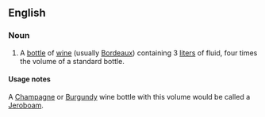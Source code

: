 ==English==
===Noun===
{{en-noun|sg=[[double]] [[magnum]]|pl='''[[double magnums]]''' or '''[[double magna]]''' (rare)}}
# A [[bottle]] of [[wine]] (usually [[Bordeaux]]) containing 3 [[liter]]s of fluid, four times the volume of a standard bottle.

====Usage notes====
A [[Champagne]] or [[Burgundy]] wine bottle with this volume would be called a [[Jeroboam]].